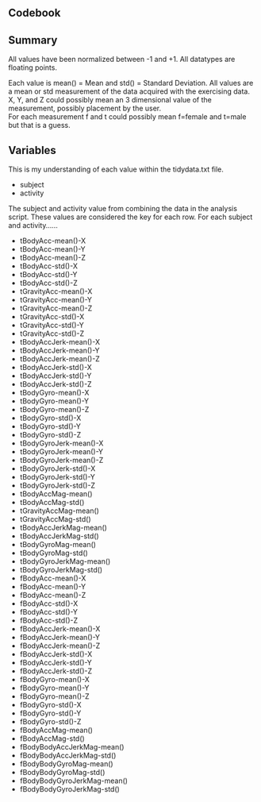 ## Codebook
 
## Summary
 All values have been normalized between -1 and +1.  All datatypes are floating points.  
 
 Each value is mean() = Mean and std() = Standard Deviation. 
 All values are a mean or std measurement of the data acquired with the exercising data.  
 X, Y, and Z could possibly mean an 3 dimensional value of the measurement, possibly placement by the user.  
 For each measurement f and t could possibly mean f=female and t=male but that is a guess. 

## Variables
 
 This is my understanding of each value within the tidydata.txt file.  
 
 - subject
 - activity
 
 The subject and activity value from combining the data in the analysis script.  These values are considered the key for each row.  For each subject and activity......
 
 - tBodyAcc-mean()-X
 - tBodyAcc-mean()-Y 
 - tBodyAcc-mean()-Z 
 - tBodyAcc-std()-X 
 - tBodyAcc-std()-Y
 - tBodyAcc-std()-Z
 - tGravityAcc-mean()-X
 - tGravityAcc-mean()-Y 
 - tGravityAcc-mean()-Z
 - tGravityAcc-std()-X
 - tGravityAcc-std()-Y
 - tGravityAcc-std()-Z
 - tBodyAccJerk-mean()-X
 - tBodyAccJerk-mean()-Y
 - tBodyAccJerk-mean()-Z
 - tBodyAccJerk-std()-X
 - tBodyAccJerk-std()-Y
 - tBodyAccJerk-std()-Z
 - tBodyGyro-mean()-X
 - tBodyGyro-mean()-Y
 - tBodyGyro-mean()-Z
 - tBodyGyro-std()-X
 - tBodyGyro-std()-Y
 - tBodyGyro-std()-Z
 - tBodyGyroJerk-mean()-X
 - tBodyGyroJerk-mean()-Y
 - tBodyGyroJerk-mean()-Z
 - tBodyGyroJerk-std()-X
 - tBodyGyroJerk-std()-Y
 - tBodyGyroJerk-std()-Z
 - tBodyAccMag-mean()
 - tBodyAccMag-std()
 - tGravityAccMag-mean()
 - tGravityAccMag-std()
 - tBodyAccJerkMag-mean()
 - tBodyAccJerkMag-std()
 - tBodyGyroMag-mean()
 - tBodyGyroMag-std()
 - tBodyGyroJerkMag-mean()
 - tBodyGyroJerkMag-std()
 - fBodyAcc-mean()-X
 - fBodyAcc-mean()-Y
 - fBodyAcc-mean()-Z
 - fBodyAcc-std()-X
 - fBodyAcc-std()-Y
 - fBodyAcc-std()-Z
 - fBodyAccJerk-mean()-X
 - fBodyAccJerk-mean()-Y
 - fBodyAccJerk-mean()-Z
 - fBodyAccJerk-std()-X
 - fBodyAccJerk-std()-Y
 - fBodyAccJerk-std()-Z
 - fBodyGyro-mean()-X
 - fBodyGyro-mean()-Y
 - fBodyGyro-mean()-Z
 - fBodyGyro-std()-X
 - fBodyGyro-std()-Y
 - fBodyGyro-std()-Z
 - fBodyAccMag-mean()
 - fBodyAccMag-std()
 - fBodyBodyAccJerkMag-mean()
 - fBodyBodyAccJerkMag-std()
 - fBodyBodyGyroMag-mean()
 - fBodyBodyGyroMag-std()
 - fBodyBodyGyroJerkMag-mean()
 - fBodyBodyGyroJerkMag-std()
 
 